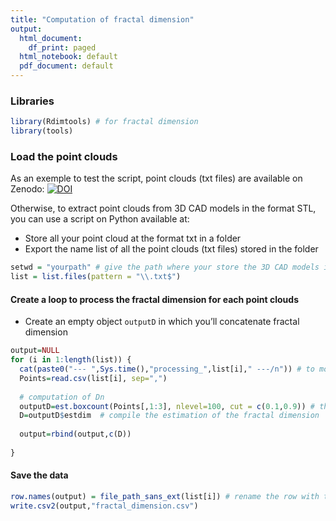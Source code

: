 ---
title: "Computation of fractal dimension"
output:
  html_document:
    df_print: paged
  html_notebook: default
  pdf_document: default
---
### Libraries
```{r}
library(Rdimtools) # for fractal dimension
library(tools)
```

### Load the point clouds 

As an exemple to test the script, point clouds (txt files) are available on Zenodo:
[![DOI](https://zenodo.org/badge/DOI/10.5281/zenodo.8048122.svg)](https://doi.org/10.5281/zenodo.8048122)

Otherwise, to extract point clouds from 3D CAD models in the format STL, you can use a script on Python available at:

* Store all your point cloud at the format txt in a folder
* Export the name list of all the point clouds (txt files) stored in the folder

```{r}
setwd = "yourpath" # give the path where your store the 3D CAD models in .txt format
list = list.files(pattern = "\\.txt$")    

```

#### Create a loop to process the fractal dimension for each point clouds

* Create an empty object  `outputD` in which you'll concatenate fractal dimension

```{r}
output=NULL
for (i in 1:length(list)) {
  cat(paste0("--- ",Sys.time(),"processing_",list[i]," ---/n")) # to monitor the processing time for each table.
  Points=read.csv(list[i], sep=",")
  
  # computation of Dn
  outputD=est.boxcount(Points[,1:3], nlevel=100, cut = c(0.1,0.9)) # the result of the function est.boxcount
  D=outputD$estdim  # compile the estimation of the fractal dimension
  
  output=rbind(output,c(D))
  
}
```

#### Save the data

```{r}

row.names(output) = file_path_sans_ext(list[i]) # rename the row with the names of the 3D CAD models
write.csv2(output,"fractal_dimension.csv") 

```